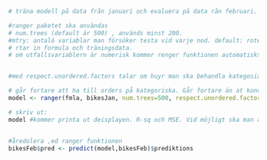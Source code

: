 


```r

# träna modell på data från januari och evaluera på data rån februari. 

#ranger paketet ska användas
# num.trees (default är 500) , används minst 200. 
#mtry: antalö variablar man försöker testa vid varje nod. default: roten av totala antalet variablar. 
# rtar in formula och träningsdata.
# om utfallsvariablern är numerisk kommer renger funktionen automatiskt göra regression istället för classification. 


#med respect.unordered.factors talar om huyr man ska behandla kategosiak variablar. (ex behandla i ordningsfökjd")

# går fortare att ha till orders på kategoriska. Går fortare än at konvertera kategoriska variablar till indikator variablkar, när kategoriska variablar har mycket stort antal av möjliga värden. 
model <- ranger(fmla, bikesJan, num.trees=500, respect.unordered.factors = "order") 

# skriv ut:
model #kommer printa ut deisplayen. R-sq och MSE. Vid möjligt ska man ändå evaluera modellen direkt på testdata. 


#åredolera ,ed ranger funktionen
bikesFeb$pred <- predict(model,bikesFeb)$prediktions


```

